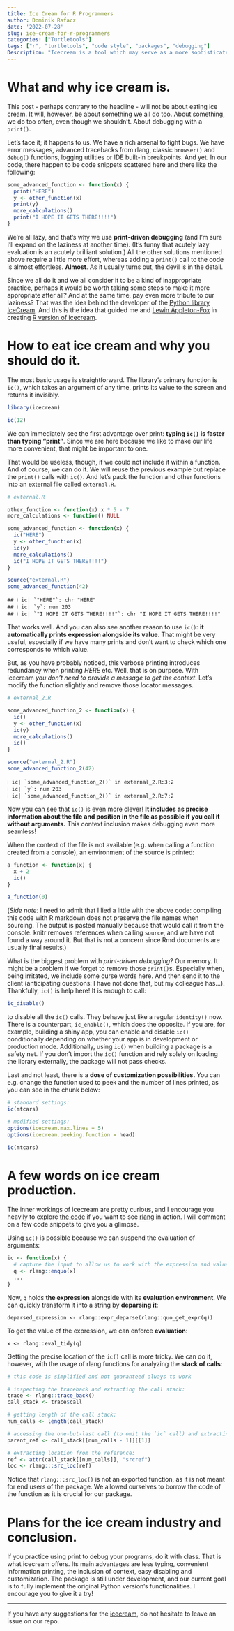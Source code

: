 ```yaml
---
title: Ice Cream for R Programmers
author: Dominik Rafacz
date: '2022-07-28'
slug: ice-cream-for-r-programmers
categories: ["Turtletools"]
tags: ["r", "turtletools", "code style", "packages", "debugging"]
Description: "Icecream is a tool which may serve as a more sophisticated replacement of using print while debugging."
---
```


# What and why ice cream is.

This post - perhaps contrary to the headline - will not be about eating ice cream. It will, however, be about something we all do too. About something, we do too often, even though we shouldn't. About debugging with a `print()`. 

Let's face it; it happens to us. We have a rich arsenal to fight bugs. We have error messages, advanced tracebacks from rlang, classic `browser()` and `debug()` functions, logging utilities or IDE built-in breakpoints. And yet. In our code, there happen to be code snippets scattered here and there like the following:

```r
some_advanced_function <- function(x) {
  print("HERE")
  y <- other_function(x)
  print(y)
  more_calculations()
  print("I HOPE IT GETS THERE!!!!")
}
```

We're all lazy, and that's why we use **print-driven debugging** (and I'm sure I'll expand on the laziness at another time). (It's funny that acutely lazy evaluation is an acutely brilliant solution.) All the other solutions mentioned above require a little more effort, whereas adding a `print()` call to the code is almost effortless. **Almost**. As it usually turns out, the devil is in the detail.

Since we all do it and we all consider it to be a kind of inappropriate practice, perhaps it would be worth taking some steps to make it more appropriate after all? And at the same time, pay even more tribute to our laziness? That was the idea behind the developer of the [Python library IceCream](https://github.com/gruns/icecream). And this is the idea that guided me and [Lewin Appleton-Fox](https://github.com/lewinfox) in creating [R version of icecream](https://github.com/lewinfox/icecream).

# How to eat ice cream and why you should do it.

The most basic usage is straightforward. The library's primary function is `ic()`, which takes an argument of any time, prints its value to the screen and returns it invisibly.

```r
library(icecream)

ic(12)
```

We can immediately see the first advantage over print: **typing `ic()` is faster than typing "print"**. Since we are here because we like to make our life more convenient, that might be important to one.

That would be useless, though, if we could not include it within a function. And of course, we can do it. We will reuse the previous example but replace the `print()` calls with `ic()`. And let's pack the function and other functions into an external file called `external.R`.

```r
# external.R

other_function <- function(x) x * 5 - 7
more_calculations <- function() NULL

some_advanced_function <- function(x) {
  ic("HERE")
  y <- other_function(x)
  ic(y)
  more_calculations()
  ic("I HOPE IT GETS THERE!!!!")
}

```

```r
source("external.R")
some_advanced_function(42)
```

```
## ℹ ic| `"HERE"`: chr "HERE"
## ℹ ic| `y`: num 203
## ℹ ic| `"I HOPE IT GETS THERE!!!!"`: chr "I HOPE IT GETS THERE!!!!"
```
That works well. And you can also see another reason to use `ic()`: **it automatically prints expression alongside its value**. That might be very useful, especially if we have many prints and don't want to check which one corresponds to which value.

But, as you have probably noticed, this verbose printing introduces redundancy when printing *HERE* etc. Well, that is on purpose. With icecream *you don't need to provide a message to get the context*. Let's modify the function slightly and remove those locator messages.

```r
# external_2.R

some_advanced_function_2 <- function(x) {
  ic()
  y <- other_function(x)
  ic(y)
  more_calculations()
  ic()
}
```

```r
source("external_2.R")
some_advanced_function_2(42)
```

```
ℹ ic| `some_advanced_function_2()` in external_2.R:3:2
ℹ ic| `y`: num 203
ℹ ic| `some_advanced_function_2()` in external_2.R:7:2
```

Now you can see that `ic()` is even more clever! **It includes as precise information about the file and position in the file as possible if you call it without arguments.** This context inclusion makes debugging even more seamless! 

When the context of the file is not available (e.g. when calling a function created from a console), an environment of the source is printed:

```r
a_function <- function(x) {
  x + 2
  ic()
}

a_function(0)
```

(*Side note:* I need to admit that I lied a little with the above code: compiling this code with R markdown does not preserve the file names when sourcing. The output is pasted manually because that would call it from the console. knitr removes references when calling `source`, and we have not found a way around it. But that is not a concern since Rmd documents are usually final results.)

What is the biggest problem with *print-driven debugging*? Our memory. It might be a problem if we forget to remove those `print()`s. Especially when, being irritated, we include some curse words here. And then send it to the client (anticipating questions: I have not done that, but my colleague has...). Thankfully, `ic()` is help here! It is enough to call:

```r
ic_disable()
```

to disable all the `ic()` calls. They behave just like a regular `identity()` now. There is a counterpart, `ic_enable()`, which does the opposite. If you are, for example, building a shiny app, you can enable and disable `ic()` conditionally depending on whether your app is in development or production mode. Additionally, using `ic()` when building a package is a safety net. If you don't import the `ic()` function and rely solely on loading the library externally, the package will not pass checks.

Last and not least, there is a **dose of customization possibilities.** You can e.g. change the function used to peek and the number of lines printed, as you can see in the chunk below:

```r
# standard settings:
ic(mtcars)

# modified settings:
options(icecream.max.lines = 5)
options(icecream.peeking.function = head)

ic(mtcars)
```

# A few words on ice cream production.

The inner workings of icecream are pretty curious, and I encourage you heavily to explore [the code](https://github.com/lewinfox/icecream/blob/master/R/ic.R) if you want to see [rlang](https://rlang.r-lib.org/) in action. I will comment on a few code snippets to give you a glimpse. 

Using `ic()` is possible because we can suspend the evaluation of arguments:

```r
ic <- function(x) {
  # capture the input to allow us to work with the expression and value separately
  q <- rlang::enquo(x)
  ...
}
```

Now, `q` holds **the expression** alongside with its **evaluation environment**. We can quickly transform it into a string by **deparsing it**:

```
deparsed_expression <- rlang::expr_deparse(rlang::quo_get_expr(q))
```

To get the value of the expression, we can enforce **evaluation**:

```
x <- rlang::eval_tidy(q)
```

Getting the precise location of the `ic()` call is more tricky. We can do it, however, with the usage of rlang functions for analyzing the **stack of calls**:

```r
# this code is simplified and not guaranteed always to work

# inspecting the traceback and extracting the call stack:
trace <- rlang::trace_back()
call_stack <- trace$call

# getting length of the call stack:
num_calls <- length(call_stack)

# accessing the one-but-last call (to omit the `ic` call) and extracting parent reference:
parent_ref <- call_stack[[num_calls - 1]][[1]]

# extracting location from the reference:
ref <- attr(call_stack[[num_calls]], "srcref")
loc <- rlang:::src_loc(ref)
```

Notice that `rlang:::src_loc()` is not an exported function, as it is not meant for end users of the package. We allowed ourselves to borrow the code of the function as it is crucial for our package.

# Plans for the ice cream industry and conclusion.

If you practice using print to debug your programs, do it with class. That is what icecream offers. Its main advantages are less typing, convenient information printing, the inclusion of context, easy disabling and customization. The package is still under development, and our current goal is to fully implement the original Python version's functionalities. I encourage you to give it a try!

---

If you have any suggestions for the [icecream](https://github.com/lewinfox/icecream), do not hesitate to leave an issue on our repo. 
